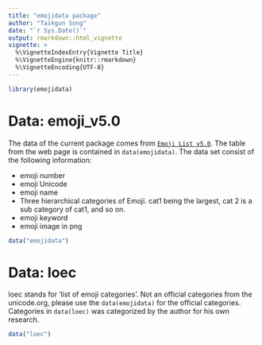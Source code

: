 ```yaml
---
title: "emojidata package"
author: "Taikgun Song"
date: "`r Sys.Date()`"
output: rmarkdown::html_vignette
vignette: >
  %\VignetteIndexEntry{Vignette Title}
  %\VignetteEngine{knitr::rmarkdown}
  %\VignetteEncoding{UTF-8}
---
```


```r
library(emojidata)
```

# Data: emoji_v5.0

The data of the current package comes from [`Emoji List v5.0`](http://www.unicode.org/emoji/charts/emoji-list.html). The table from the web page is contained in `data(emojidata)`. The data set consist of the following information:

 * emoji number
 * emoji Unicode
 * emoji name
 * Three hierarchical categories of Emoji.
    cat1 being the largest, cat 2 is a sub category of cat1, and so on.
 * emoji keyword
 * emoji image in png

```r
data("emojidata")
```


# Data: loec

loec stands for 'list of emoji categories'.
Not an official categories from the unicode.org, please use the `data(emojidata)` for the official categories. Categories in `data(loec)` was categorized by the author for his own research.


```r
data("loec")
```
